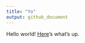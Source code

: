 ```yaml
---
title: "Yo"
output: github_document
---
```

Hello world! 
[Here](https://kjoanna.github.io/IODS-project/)'s what's up.

